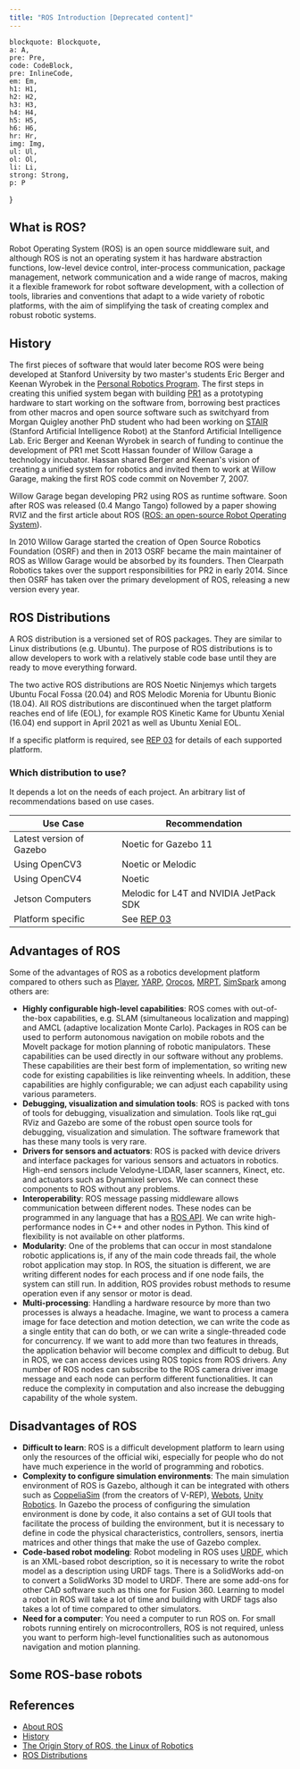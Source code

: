 ```yaml
---
title: "ROS Introduction [Deprecated content]"
---
```


    blockquote: Blockquote,
    a: A,
    pre: Pre,
    code: CodeBlock,
    pre: InlineCode,
    em: Em,
    h1: H1,
    h2: H2,
    h3: H3,
    h4: H4,
    h5: H5,
    h6: H6,
    hr: Hr,
    img: Img,
    ul: Ul,
    ol: Ol,
    li: Li,
    strong: Strong,
    p: P
}

## What is ROS?

Robot Operating System (ROS) is an open source middleware suit, and although ROS is not an operating system it has hardware abstraction functions, low-level device control, inter-process communication, package management, network communication and a wide range of macros, making it a flexible framework for robot software development, with a collection of tools, libraries and conventions that adapt to a wide variety of robotic platforms, with the aim of simplifying the task of creating complex and robust robotic systems.

## History

The first pieces of software that would later become ROS were being developed at Stanford University by two master's students Eric Berger and Keenan Wyrobek in the [Personal Robotics Program](http://personalrobotics.stanford.edu/). The first steps in creating this unified system began with building [PR1](http://personalrobotics.stanford.edu/ICRA-2008-kaw-v17.pdf) as a prototyping hardware to start working on the software from, borrowing best practices from other macros and open source software such as switchyard from Morgan Quigley another PhD student who had been working on [STAIR](http://stair.stanford.edu/index.php) (Stanford Artificial Intelligence Robot) at the Stanford Artificial Intelligence Lab. Eric Berger and Keenan Wyrobek in search of funding to continue the development of PR1 met Scott Hassan founder of Willow Garage a technology incubator. Hassan shared Berger and Keenan's vision of creating a unified system for robotics and invited them to work at Willow Garage, making the first ROS code commit on November 7, 2007.

Willow Garage began developing PR2 using ROS as runtime software. Soon after ROS was released (0.4 Mango Tango) followed by a paper showing RVIZ and the first article about ROS ([ROS: an open-source Robot Operating System](http://www.robotics.stanford.edu/~ang/papers/icraoss09-ROS.pdf)).

In 2010 Willow Garage started the creation of Open Source Robotics Foundation (OSRF) and then in 2013 OSRF became the main maintainer of ROS as Willow Garage would be absorbed by its founders. Then Clearpath Robotics takes over the support responsibilities for PR2 in early 2014. Since then OSRF has taken over the primary development of ROS, releasing a new version every year.

## ROS Distributions

A ROS distribution is a versioned set of ROS packages. They are similar to Linux distributions (e.g. Ubuntu). The purpose of ROS distributions is to allow developers to work with a relatively stable code base until they are ready to move everything forward.

The two active ROS distributions are ROS Noetic Ninjemys which targets Ubuntu Focal Fossa (20.04) and ROS Melodic Morenia for Ubuntu Bionic (18.04). All ROS distributions are discontinued when the target platform reaches end of life (EOL), for example ROS Kinetic Kame for Ubuntu Xenial (16.04) end support in April 2021 as well as Ubuntu Xenial EOL.

If a specific platform is required, see [REP 03](https://www.ros.org/reps/rep-0003.html) for details of each supported platform.

### Which distribution to use?

It depends a lot on the needs of each project. An arbitrary list of recommendations based on use cases.

|Use Case|Recommendation|
|---|---|
|Latest version of Gazebo| Noetic for Gazebo 11|
|Using OpenCV3| Noetic or Melodic|
|Using OpenCV4| Noetic|
|Jetson Computers| Melodic for L4T and NVIDIA JetPack SDK|
|Platform specific| See [REP 03](https://www.ros.org/reps/rep-0003.html)|

## Advantages of ROS

Some of the advantages of ROS as a robotics development platform compared to others such as [Player](http://playerstage.sourceforge.net/), [YARP](https://www.yarp.it/), [Orocos](https://www.orocos.org/), [MRPT](https://www.mrpt.org/), [SimSpark](http://simspark.sourceforge.net/) among others are:

* **Highly configurable high-level capabilities**: ROS comes with out-of-the-box capabilities, e.g. SLAM (simultaneous localization and mapping) and AMCL (adaptive localization Monte Carlo). Packages in ROS can be used to perform autonomous navigation on mobile robots and the MoveIt package for motion planning of robotic manipulators. These capabilities can be used directly in our software without any problems. These capabilities are their best form of implementation, so writing new code for existing capabilities is like reinventing wheels. In addition, these capabilities are highly configurable; we can adjust each capability using various parameters.
* **Debugging, visualization and simulation tools**: ROS is packed with tons of tools for debugging, visualization and simulation. Tools like rqt_gui RViz and Gazebo are some of the robust open source tools for debugging, visualization and simulation. The software framework that has these many tools is very rare.
* **Drivers for sensors and actuators**: ROS is packed with device drivers and interface packages for various sensors and actuators in robotics. High-end sensors include Velodyne-LIDAR, laser scanners, Kinect, etc. and actuators such as Dynamixel servos. We can connect these components to ROS without any problems.
* **Interoperability**: ROS message passing middleware allows communication between different nodes. These nodes can be programmed in any language that has a [ROS API](http://wiki.ros.org/APIs). We can write high-performance nodes in C++ and other nodes in Python. This kind of flexibility is not available on other platforms.
* **Modularity**: One of the problems that can occur in most standalone robotic applications is, if any of the main code threads fail, the whole robot application may stop. In ROS, the situation is different, we are writing different nodes for each process and if one node fails, the system can still run. In addition, ROS provides robust methods to resume operation even if any sensor or motor is dead.
* **Multi-processing**: Handling a hardware resource by more than two processes is always a headache. Imagine, we want to process a camera image for face detection and motion detection, we can write the code as a single entity that can do both, or we can write a single-threaded code for concurrency. If we want to add more than two features in threads, the application behavior will become complex and difficult to debug. But in ROS, we can access devices using ROS topics from ROS drivers. Any number of ROS nodes can subscribe to the ROS camera driver image message and each node can perform different functionalities. It can reduce the complexity in computation and also increase the debugging capability of the whole system.

## Disadvantages of ROS

* **Difficult to learn**: ROS is a difficult development platform to learn using only the resources of the official wiki, especially for people who do not have much experience in the world of programming and robotics.
* **Complexity to configure simulation environments**: The main simulation environment of ROS is Gazebo, although it can be integrated with others such as [CoppeliaSim](https://www.coppeliarobotics.com/) (from the creators of V-REP), [Webots](https://www.cyberbotics.com/), [Unity Robotics](https://github.com/Unity-Technologies/Unity-Robotics-Hub). In Gazebo the process of configuring the simulation environment is done by code, it also contains a set of GUI tools that facilitate the process of building the environment, but it is necessary to define in code the physical characteristics, controllers, sensors, inertia matrices and other things that make the use of Gazebo complex.
* **Code-based robot modeling**: Robot modeling in ROS uses [URDF](http://wiki.ros.org/urdf), which is an XML-based robot description, so it is necessary to write the robot model as a description using URDF tags. There is a SolidWorks add-on to convert a SolidWorks 3D model to URDF. There are some add-ons for other CAD software such as this one for Fusion 360. Learning to model a robot in ROS will take a lot of time and building with URDF tags also takes a lot of time compared to other simulators.
* **Need for a computer**: You need a computer to run ROS on. For small robots running entirely on microcontrollers, ROS is not required, unless you want to perform high-level functionalities such as autonomous navigation and motion planning.

## Some ROS-base robots

## References

- [About ROS](https://www.ros.org/about-ros/)
- [History](https://www.ros.org/history/)
- [The Origin Story of ROS, the Linux of Robotics](https://spectrum.ieee.org/automaton/robotics/robotics-software/the-origin-story-of-ros-the-linux-of-robotics)
- [ROS Distributions](http://wiki.ros.org/Distributions)
